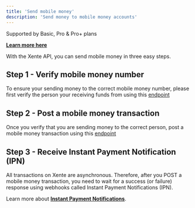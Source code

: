 ```yaml
---
title: 'Send mobile money'
description: 'Send money to mobile money accounts'
---
```

<Info>
  Supported by Basic, Pro & Pro+ plans  
  
  **[Learn more here](https://www.xente.co/pricing)**
</Info>

With the Xente API, you can send mobile money in three easy steps.
## Step 1 - Verify mobile money number

To ensure your sending money to the correct mobile money number, please first verify the person your receiving funds from using this [endpoint](/api-reference/people/get)

## Step 2 - Post a mobile money transaction 

Once you verify that you are sending money to the correct person, post a mobile money transaction using this [endpoint](/api-reference/mobilemoney/transactions/create)

## Step 3 - Receive Instant Payment Notification (IPN)

All transactions on Xente are asynchronous. Therefore, after you POST a mobile money transaction, you need to wait for a success (or failure) response using webhooks called Instant Payment Notifications (IPN).

Learn more about **[Instant Payment Notifications](/start/ipn)**.